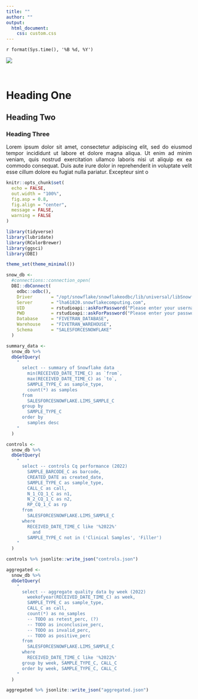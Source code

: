 ```yaml
---
title: ""
author: ""
output:
  html_document:
    css: custom.css
---
```


`r format(Sys.time(), '%B %d, %Y')`

![](./snowflake.png)

<style>
body {text-align: justify}
</style>

<br>

# Heading One

## Heading Two

### Heading Three

Lorem ipsum dolor sit amet, consectetur adipiscing elit, sed do eiusmod tempor incididunt ut labore et dolore magna aliqua. Ut enim ad minim veniam, quis nostrud exercitation ullamco laboris nisi ut aliquip ex ea commodo consequat. Duis aute irure dolor in reprehenderit in voluptate velit esse cillum dolore eu fugiat nulla pariatur. Excepteur sint o

```r

knitr::opts_chunk$set(
  echo = FALSE,
  out.width = "100%",
  fig.asp = 0.8,
  fig.align = "center",
  message = FALSE,
  warning = FALSE
)

library(tidyverse)
library(lubridate)
library(RColorBrewer)
library(ggsci)
library(DBI)

theme_set(theme_minimal())

```

```r

snow_db <-
  #connections::connection_open(
  DBI::dbConnect(
    odbc::odbc(),
    Driver       = "/opt/snowflake/snowflakeodbc/lib/universal/libSnowflake.dylib",
    Server       = "lha61820.snowflakecomputing.com",
    UID          = rstudioapi::askForPassword("Please enter your username"),
    PWD          = rstudioapi::askForPassword("Please enter your password"),
    Database     = "FIVETRAN_DATABASE",
    Warehouse    = "FIVETRAN_WAREHOUSE",
    Schema       = "SALESFORCESNOWFLAKE"
  )

```

```r

summary_data <- 
  snow_db %>% 
  dbGetQuery(
    "
      select -- summary of Snowflake data
        min(RECEIVED_DATE_TIME_C) as `from`,
        max(RECEIVED_DATE_TIME_C) as `to`,
        SAMPLE_TYPE_C as sample_type,
        count(*) as samples
      from
        SALESFORCESNOWFLAKE.LIMS_SAMPLE_C
      group by
        SAMPLE_TYPE_C
      order by
        samples desc
    "
  )

controls <-
  snow_db %>% 
  dbGetQuery(
    "
      select -- controls Cq performance (2022)
        SAMPLE_BARCODE_C as barcode,
        CREATED_DATE as created_date,
        SAMPLE_TYPE_C as sample_type,
        CALL_C as call,
        N_1_CQ_1_C as n1,
        N_2_CQ_1_C as n2,
        RP_CQ_1_C as rp
      from
        SALESFORCESNOWFLAKE.LIMS_SAMPLE_C
      where
        RECEIVED_DATE_TIME_C like '%2022%'
          and
        SAMPLE_TYPE_C not in ('Clinical Samples', 'Filler')  
    "
  )

controls %>% jsonlite::write_json("controls.json")

aggregated <- 
  snow_db %>% 
  dbGetQuery(
    "
      select -- aggregate quality data by week (2022)
        weekofyear(RECEIVED_DATE_TIME_C) as week,
        SAMPLE_TYPE_C as sample_type,
        CALL_C as call,
        count(*) as no_samples
        -- TODO as retest_perc, (?)
        -- TODO as inconclusive_perc,
        -- TODO as invalid_perc,
        -- TODO as positive_perc
      from
        SALESFORCESNOWFLAKE.LIMS_SAMPLE_C
      where
        RECEIVED_DATE_TIME_C like '%2022%'
      group by week, SAMPLE_TYPE_C, CALL_C
      order by week, SAMPLE_TYPE_C, CALL_C 
    "
  )

aggregated %>% jsonlite::write_json("aggregated.json")

```